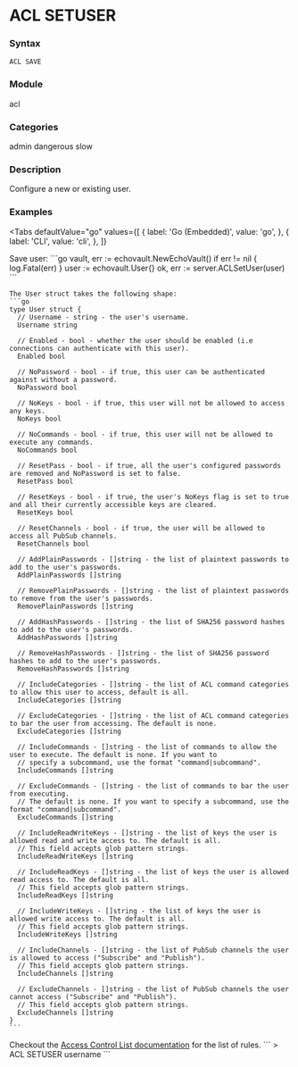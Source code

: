 
# ACL SETUSER

### Syntax
```
ACL SAVE
```

### Module
<span className="acl-category">acl</span>

### Categories
<span className="acl-category">admin</span>
<span className="acl-category">dangerous</span>
<span className="acl-category">slow</span>

### Description
Configure a new or existing user.

### Examples

<Tabs
  defaultValue="go"
  values={[
    { label: 'Go (Embedded)', value: 'go', },
    { label: 'CLI', value: 'cli', },
  ]}
>
  <TabItem value="go">
    Save user:
    ```go
    vault, err := echovault.NewEchoVault()
    if err != nil {
      log.Fatal(err)
    }
    user := echovault.User{}
    ok, err := server.ACLSetUser(user)
    ```

    The User struct takes the following shape:
    ```go
    type User struct {
      // Username - string - the user's username.
      Username string
      
      // Enabled - bool - whether the user should be enabled (i.e connections can authenticate with this user).
      Enabled bool
      
      // NoPassword - bool - if true, this user can be authenticated against without a password.
      NoPassword bool
      
      // NoKeys - bool - if true, this user will not be allowed to access any keys.
      NoKeys bool
      
      // NoCommands - bool - if true, this user will not be allowed to execute any commands.
      NoCommands bool

      // ResetPass - bool - if true, all the user's configured passwords are removed and NoPassword is set to false.
      ResetPass bool
      
      // ResetKeys - bool - if true, the user's NoKeys flag is set to true and all their currently accessible keys are cleared.
      ResetKeys bool
      
      // ResetChannels - bool - if true, the user will be allowed to access all PubSub channels.
      ResetChannels bool

      // AddPlainPasswords - []string - the list of plaintext passwords to add to the user's passwords.
      AddPlainPasswords []string
      
      // RemovePlainPasswords - []string - the list of plaintext passwords to remove from the user's passwords.
      RemovePlainPasswords []string
      
      // AddHashPasswords - []string - the list of SHA256 password hashes to add to the user's passwords.
      AddHashPasswords []string
      
      // RemoveHashPasswords - []string - the list of SHA256 password hashes to add to the user's passwords.
      RemoveHashPasswords []string

      // IncludeCategories - []string - the list of ACL command categories to allow this user to access, default is all.
      IncludeCategories []string
      
      // ExcludeCategories - []string - the list of ACL command categories to bar the user from accessing. The default is none.
      ExcludeCategories []string

      // IncludeCommands - []string - the list of commands to allow the user to execute. The default is none. If you want to
      // specify a subcommand, use the format "command|subcommand".
      IncludeCommands []string
      
      // ExcludeCommands - []string - the list of commands to bar the user from executing.
      // The default is none. If you want to specify a subcommand, use the format "command|subcommand".
      ExcludeCommands []string

      // IncludeReadWriteKeys - []string - the list of keys the user is allowed read and write access to. The default is all.
      // This field accepts glob pattern strings.
      IncludeReadWriteKeys []string
      
      // IncludeReadKeys - []string - the list of keys the user is allowed read access to. The default is all.
      // This field accepts glob pattern strings.
      IncludeReadKeys []string
      
      // IncludeWriteKeys - []string - the list of keys the user is allowed write access to. The default is all.
      // This field accepts glob pattern strings.
      IncludeWriteKeys []string

      // IncludeChannels - []string - the list of PubSub channels the user is allowed to access ("Subscribe" and "Publish").
      // This field accepts glob pattern strings.
      IncludeChannels []string
      
      // ExcludeChannels - []string - the list of PubSub channels the user cannot access ("Subscribe" and "Publish").
      // This field accepts glob pattern strings.
      ExcludeChannels []string
    }
    ```
  </TabItem>
  <TabItem value="cli">
    Checkout the <a href="/docs/acl">Access Control List documentation</a> for the list of rules.
    ```
    > ACL SETUSER username
    ```  
  </TabItem>
</Tabs>
